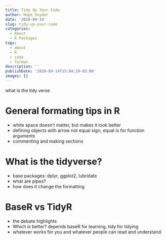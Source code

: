 ```yaml
---
title: Tidy Up Your Code
author: Hope Snyder
date: '2020-09-14'
slug: tidy-up-your-code
categories:
  - About
  - R Packages
tags:
  - about
  - R
  - code
  - format
description: ''
publishDate: '2020-09-14T15:04:29-05:00'
images: []
---
```


what is the tidy verse

# General formating tips in R

- white space doesn't matter, but makes it look better
- defining objects with arrow not equal sign, equal is for function arguments
- commenting and making sections

# What is the tidyverse?

- base packages: dplyr, ggplot2, lubridate
- what are pipes?
- how does it change the formatting

# BaseR vs TidyR

- the debate highlights
- Which is better? depends baseR for learning, tidy for tidying
- whatever works for you and whatever people can read and understand